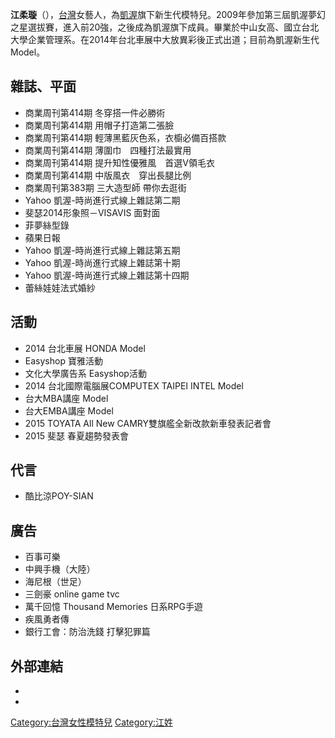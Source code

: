 {{blpunsourced|time=2013-06-26T17:09:13+00:00}}
{{trivia|time=2019-09-28}}
{{藝人
|姓名 = 江柔璇
|類型 = 女藝人
|圖片 =
|圖片簡介 = 
|羅馬拼音 = CHIANG, JOU-HSUAN
|暱稱 = Lauren、江江
|出生地點 = {{TWN}}[[臺北市|臺北市]]
|國籍 = {{ROC}}
|籍貫 = 
|母校 = [[中山女高|中山女高]]<br>[[國立台北大學|國立台北大學]][[企業管理|企業管理]]系
|父母 = 
|職業 = [[演員|演員]]、[[模特兒|模特兒]]
|語言 = [[國語|國語]]
|出道日期 = 2014年
|經紀公司 = [[凱渥模特兒經紀公司|凱渥模特兒經紀公司]]
|網站 = 
|獎項     = 2009年凱渥夢幻之星TOP20
}}
'''江柔璇'''（{{bd|1991年|12月17日|}}），[[台灣|台灣]]女藝人，為[[凱渥模特兒經紀公司|凱渥]]旗下新生代模特兒。2009年參加第三屆凱渥夢幻之星選拔賽，進入前20強，之後成為凱渥旗下成員。畢業於中山女高、國立台北大學企業管理系。在2014年台北車展中大放異彩後正式出道；目前為凱渥新生代Model。

== 雜誌、平面==
*商業周刊第414期 冬穿搭一件必勝術
*商業周刊第414期 用帽子打造第二張臉
*商業周刊第414期 輕薄黑藍灰色系，衣櫥必備百搭款
*商業周刊第414期 薄圍巾　四種打法最實用
*商業周刊第414期 提升知性優雅風　首選V領毛衣
*商業周刊第414期 中版風衣　穿出長腿比例
*商業周刊第383期 三大造型師 帶你去逛街
*Yahoo 凱渥-時尚進行式線上雜誌第二期
*斐瑟2014形象照－VISAVIS 面對面
*菲夢絲型錄
*蘋果日報
*Yahoo 凱渥-時尚進行式線上雜誌第五期
*Yahoo 凱渥-時尚進行式線上雜誌第十期
*Yahoo 凱渥-時尚進行式線上雜誌第十四期
*蕾絲娃娃法式婚紗

== 活動 ==
*2014 台北車展 HONDA Model
*Easyshop 寶雅活動
*文化大學廣告系 Easyshop活動
*2014 台北國際電腦展COMPUTEX TAIPEI INTEL Model
*台大MBA講座 Model
*台大EMBA講座 Model
*2015 TOYATA All New CAMRY雙旗艦全新改款新車發表記者會
*2015 斐瑟 春夏趨勢發表會

== 代言 ==
*酷比涼POY-SIAN

== 廣告 ==
*百事可樂
*中興手機（大陸）
*海尼根（世足）
*三劍豪 online game tvc
*萬千回憶 Thousand Memories 日系RPG手遊
*疾風勇者傳
*銀行工會：防治洗錢 打擊犯罪篇

== 外部連結 ==
*{{Facebook|LaurenChiang1217|江柔璇（江江）Lauren}}
*{{Instagram|itslaurenchiang|itslaurenchiang}}

[[Category:台灣女性模特兒|Category:台灣女性模特兒]]
[[Category:江姓|Category:江姓]]
